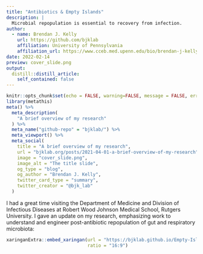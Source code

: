 ```yaml
---
title: "Antibiotics & Empty Islands"
description: |
  Microbial repopulation is essential to recovery from infection.
author:
  - name: Brendan J. Kelly 
    url: https://github.com/bjklab
    affiliation: University of Pennsylvania
    affiliation_url: https://www.cceb.med.upenn.edu/bio/brendan-j-kelly-md-msce
date: 2022-02-14
preview: cover_slide.png
output:
  distill::distill_article:
    self_contained: false
---
```



```r
knitr::opts_chunk$set(echo = FALSE, warning=FALSE, message = FALSE, error = FALSE)
library(metathis)
meta() %>%
  meta_description(
    "A brief overview of my research"
  ) %>% 
  meta_name("github-repo" = "bjklab/") %>% 
  meta_viewport() %>% 
  meta_social(
    title = "A brief overview of my research",
    url = "bjklab.org/posts/2021-04-01-a-brief-overview-of-my-research",
    image = "cover_slide.png",
    image_alt = "The title slide",
    og_type = "blog",
    og_author = "Brendan J. Kelly",
    twitter_card_type = "summary",
    twitter_creator = "@bjk_lab"
  )

```

I had a great time visiting the Department of Medicine and Division of Infectious Diseases at Robert Wood Johnson Medical School, Rutgers University. I gave an update on my research, emphasizing work to understand and engineer post-antibiotic repopulation of gut and respiratory microbiota:       
  
  
```r

xaringanExtra::embed_xaringan(url = "https://bjklab.github.io/Empty-Islands/empty_islands.html",
                              ratio = "16:9")



```



